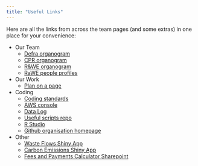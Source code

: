 ```yaml
---
title: "Useful Links"
---
```


[comment]: <> (Could probably write a script to compile these.)

Here are all the links from across the team pages (and some extras) in one place for your convenience:

- Our Team
    - [Defra organogram](https://defra.sharepoint.com/sites/Defraintranet/SitePages/Organisational-chart.aspx)
    - [CPR organogram](https://defra.sharepoint.com/teams/Team1478/Central%20PMO/Forms/AllItems.aspx?csf=1&web=1&e=40pAnJ&cid=6748e449%2Da960%2D4705%2D9694%2D022465844f7d&RootFolder=%2Fteams%2FTeam1478%2FCentral%20PMO%2F06%2E%20Resourcing%2F03%2E%20Resource%20%26%20Waste%20People%20%26%20Resourcing%2F1%2E%20Org%20Charts&FolderCTID=0x012000A44110381EB3CB4C816BD7BB43BEA974&OR=Teams%2DHL&CT=1692001571358&clickparams=eyJBcHBOYW1lIjoiVGVhbXMtRGVza3RvcCIsIkFwcFZlcnNpb24iOiIyNy8yMzA3MDMwNzMzMCIsIkhhc0ZlZGVyYXRlZFVzZXIiOmZhbHNlfQ%3D%3D)
    - [R&WE organogram](https://defra.sharepoint.com/:p:/t/Team419/ET9BduVb5n1KoY1MRh_HzIgBpMcze0Na0iz3Zdlg0Xnljw?e=BgFqbk&CID=400146ED-B571-496F-BA2F-ED9010488AF3&wdLOR=c7120BEFD-55C0-4AC6-B916-B17122625B69)
    - [RaWE people profiles](https://defra-my.sharepoint.com/:p:/g/personal/tom_murray_defra_gov_uk/EcTYX_OX0qtEm0gN_GXgUQ4BBtZgG5OPmE02MVU76EEhGQ?e=KuEkTh&CID=FFECBB6E-020D-486D-8BFD-26117AADF70F&wdLOR=c84AF2036-EE62-4C16-A268-471DB21710F8)
- Our Work
    - [Plan on a page](https://defra.sharepoint.com/:p:/r/teams/Team1478/_layouts/15/Doc.aspx?sourcedoc=%7B14C0DDD3-867B-4EA2-BC52-CB7999CE1165%7D&file=04%20Binned_Waste_Programme_POAP_LIVE.pptx&action=edit&mobileredirect=true&PreviousSessionID=ebc4a168-d4bd-f4a1-e658-81828bc9da9f)
- Coding
    - [Coding standards](https://defra.sharepoint.com/:p:/r/teams/Team1478/_layouts/15/Doc.aspx?sourcedoc=%7B98C3D254-86E8-44FD-BB2E-206B37F6F802%7D&file=Coding%20Standards.pptx&action=edit&mobileredirect=true)
    - [AWS console](https://int-sce-network.awsapps.com/console)
    - [Data Log](https://defra.sharepoint.com/:x:/r/teams/Team1478/_layouts/15/Doc.aspx?sourcedoc=%7B2FCDCE89-3F0D-41DD-B451-CB0D77D8DA26%7D&file=Data%20Log%20Ranch_479.xlsx&action=default&mobileredirect=true)
    - [Useful scripts repo](https://github.com/Defra-pEPR-Modelling-Team/useful_scripts/blob/main/AWS%20to%20R.Rmd)
    - [R Studio](http://ranch-479.int.sce.network/rstudio/)
    - [Github organisation homepage](https://github.com/Defra-pEPR-Modelling-Team)
- Other
    - [Waste Flows Shiny App](https://jacobbillingham.shinyapps.io/WasteFlows/)
    - [Carbon Emissions Shiny App](https://jacobbillingham.shinyapps.io/CarbonVisualisations/)
    - [Fees and Payments Calculator Sharepoint](https://defra.sharepoint.com/teams/Team1478/Extended%20Producer%20Responsibility%20for%20Packaging/Forms/AllItems.aspx?OR=Teams%2DHL&CT=1684860172742&clickparams=eyJBcHBOYW1lIjoiVGVhbXMtRGVza3RvcCIsIkFwcFZlcnNpb24iOiIyNy8yMzA0MDIwMjcwNSIsIkhhc0ZlZGVyYXRlZFVzZXIiOmZhbHNlfQ%3D%3D&id=%2Fteams%2FTeam1478%2FExtended%20Producer%20Responsibility%20for%20Packaging%2F15%20Fees%20and%20Payments%20Calculator%20%28FPC%29&viewid=ec0dda87%2Dc649%2D45d1%2Da9f9%2D150ad0e349b4)